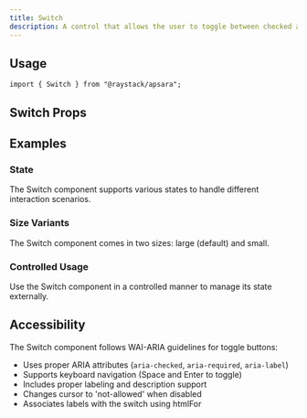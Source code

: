```yaml
---
title: Switch
description: A control that allows the user to toggle between checked and not checked.
---
```



<Demo data={playground} />

## Usage

```tsx
import { Switch } from "@raystack/apsara";
```

## Switch Props

<auto-type-table path="./props.ts" name="SwitchProps" />

## Examples

### State

The Switch component supports various states to handle different interaction scenarios.

<Demo data={stateDemo} />

### Size Variants

The Switch component comes in two sizes: large (default) and small.

<Demo data={sizeDemo} />

### Controlled Usage

Use the Switch component in a controlled manner to manage its state externally.

<Demo data={controlDemo} />

## Accessibility

The Switch component follows WAI-ARIA guidelines for toggle buttons:

- Uses proper ARIA attributes (`aria-checked`, `aria-required`, `aria-label`)
- Supports keyboard navigation (Space and Enter to toggle)
- Includes proper labeling and description support
- Changes cursor to 'not-allowed' when disabled
- Associates labels with the switch using htmlFor
